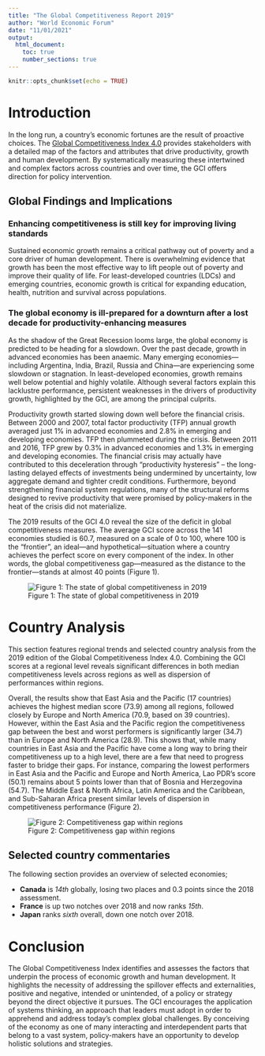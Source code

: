 ```yaml
---
title: "The Global Competitiveness Report 2019"
author: "World Economic Forum"
date: "11/01/2021"
output:
  html_document:
    toc: true
    number_sections: true
---
```


```r
knitr::opts_chunk$set(echo = TRUE)
```

# Introduction

In the long run, a country’s economic fortunes are the result of proactive choices. The [Global Competitiveness Index 4.0](http://www3.weforum.org/docs/WEF_TheGlobalCompetitivenessReport2019.pdf) provides stakeholders with a detailed map of the factors and attributes that drive productivity, growth and human development. By systematically measuring these intertwined and complex factors across countries and over time, the GCI offers direction for policy intervention.

## Global Findings and Implications

### Enhancing competitiveness is still key for improving living standards

Sustained economic growth remains a critical pathway out of poverty and a core driver of human development. There is overwhelming evidence that growth has been the most effective way to lift people out of poverty and improve their quality of life. For least-developed countries (LDCs) and emerging countries, economic growth is critical for expanding education, health, nutrition and survival across populations.

### The global economy is ill-prepared for a downturn after a lost decade for productivity-enhancing measures

As the shadow of the Great Recession looms large, the global economy is predicted to be heading for a slowdown. Over the past decade, growth in advanced economies has been anaemic. Many emerging economies—including Argentina, India, Brazil, Russia and China—are experiencing some slowdown or stagnation. In least-developed economies, growth remains well below potential and highly volatile. Although several factors explain this lacklustre performance, persistent weaknesses in the drivers of productivity growth, highlighted by the GCI, are among the principal culprits.

Productivity growth started slowing down well before the financial crisis. Between 2000 and 2007, total factor productivity (TFP) annual growth averaged just 1% in advanced economies and 2.8% in emerging and developing economies. TFP then plummeted during the crisis. Between 2011 and 2016, TFP grew by 0.3% in advanced economies and 1.3% in emerging and developing economies. The financial crisis may actually have contributed to this deceleration through “productivity hysteresis” – the long-lasting delayed effects of investments being undermined by uncertainty, low aggregate demand and tighter credit conditions. Furthermore, beyond strengthening financial system regulations, many of the structural reforms designed to revive productivity that were promised by policy-makers in the heat of the crisis did not materialize.

The 2019 results of the GCI 4.0 reveal the size of the deficit in global competitiveness measures. The average GCI score across the 141 economies studied is 60.7, measured on a scale of 0 to 100, where 100 is the “frontier”, an ideal—and hypothetical—situation where a country achieves the perfect score on every component of the index. In other words, the global competitiveness gap—measured as the distance to the frontier—stands at almost 40 points (Figure 1).

![Figure 1: The state of global competitiveness in 2019](./images/fig1.png)

# Country Analysis

This section features regional trends and selected country analysis from the 2019 edition of the Global Competitiveness Index 4.0. Combining the GCI scores at a regional level reveals significant differences in both median competitiveness levels across regions as well as dispersion of performances within regions. 

Overall, the results show that East Asia and the Pacific (17 countries) achieves the highest median score (73.9) among all regions, followed closely by Europe and North America (70.9, based on 39 countries). However, within the East Asia and the Pacific region the competitiveness gap between the best and worst performers is significantly larger (34.7) than in Europe and North America (28.9). This shows that, while many countries in East Asia and the Pacific have come a long way to bring their competitiveness up to a high level, there are a few that need to progress faster to bridge their gaps. For instance, comparing the lowest performers in East Asia and the Pacific and Europe and North America, Lao PDR’s score (50.1) remains about 5 points lower than that of Bosnia and Herzegovina (54.7). The Middle East & North Africa, Latin America and the Caribbean, and Sub-Saharan Africa present similar levels of dispersion in competitiveness performance (Figure 2).

![Figure 2: Competitiveness gap within regions](./images/fig2.png)

## Selected country commentaries

The following section provides an overview of selected economies;

* **Canada** is *14th* globally, losing two places and 0.3 points since the 2018 assessment. 
* **France** is up two notches over 2018 and now ranks *15th*.
* **Japan** ranks *sixth* overall, down one notch over 2018. 

# Conclusion

The Global Competitiveness Index identifies and assesses the factors that underpin the process of economic growth and human development. It highlights the necessity of addressing the spillover effects and externalities, positive and negative, intended or unintended, of a policy or strategy beyond the direct objective it pursues. The GCI encourages the application of systems thinking, an approach that leaders must adopt in order to apprehend and address today’s complex global challenges. By conceiving of the economy as one of many interacting and interdependent parts that belong to a vast system, policy-makers have an opportunity to develop holistic solutions and strategies.


